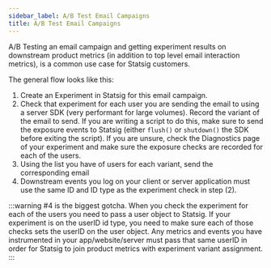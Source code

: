 ```yaml
---
sidebar_label: A/B Test Email Campaigns
title: A/B Test Email Campaigns
---
```


A/B Testing an email campaign and getting experiment results on downstream product metrics (in addition to top level email interaction metrics), is a common use case for Statsig customers.

The general flow looks like this:

1. Create an Experiment in Statsig for this email campaign.
2. Check that experiment for each user you are sending the email to using a server SDK (very performant for large volumes).  Record the variant of the email to send.  If you are writing a script to do this, make sure to send the exposure events to Statsig (either `flush()` or `shutdown()` the SDK before exiting the script). If you are unsure, check the Diagnostics page of your experiment and make sure the exposure checks are recorded for each of the users.
3. Using the list you have of users for each variant, send the corresponding email
4. Downstream events you log on your client or server application must use the same ID and ID type as the experiment check in step (2).

:::warning
#4 is the biggest gotcha.  When you check the experiment for each of the users you need to pass a user object to Statsig.  If your experiment is on the userID id type, you need to make sure each of those checks sets the userID on the user object.
Any metrics and events you have instrumented in your app/website/server must pass that same userID in order for Statsig to join product metrics with experiment variant assignment.
:::
